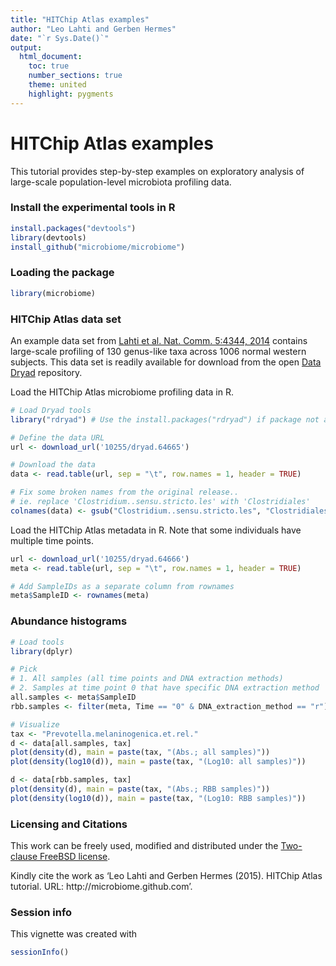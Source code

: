 ```yaml
---
title: "HITChip Atlas examples"
author: "Leo Lahti and Gerben Hermes"
date: "`r Sys.Date()`"
output:
  html_document:
    toc: true
    number_sections: true
    theme: united
    highlight: pygments
---
```

<!--
  %\VignetteEngine{knitr::rmarkdown}
  %\VignetteIndexEntry{HITChip Atlas examples}
  %\usepackage[utf8]{inputenc}
-->


HITChip Atlas examples
===========

This tutorial provides step-by-step examples on exploratory analysis
of large-scale population-level microbiota profiling data.


### Install the experimental tools in R

```r
install.packages("devtools")
library(devtools)
install_github("microbiome/microbiome")
```

### Loading the package

```r
library(microbiome)  
```


### HITChip Atlas data set

An example data set from [Lahti et al. Nat. Comm. 5:4344, 2014](http://www.nature.com/ncomms/2014/140708/ncomms5344/full/ncomms5344.html) contains large-scale profiling of 130 genus-like taxa across 1006 normal western subjects. This data set is readily available for download from the open [Data Dryad](http://doi.org/10.5061/dryad.pk75d) repository.



Load the HITChip Atlas microbiome profiling data in R.

```r
# Load Dryad tools
library("rdryad") # Use the install.packages("rdryad") if package not available

# Define the data URL
url <- download_url('10255/dryad.64665')

# Download the data
data <- read.table(url, sep = "\t", row.names = 1, header = TRUE)

# Fix some broken names from the original release..
# ie. replace 'Clostridium..sensu.stricto.les' with 'Clostridiales'
colnames(data) <- gsub("Clostridium..sensu.stricto.les", "Clostridiales", colnames(data))
```

Load the HITChip Atlas metadata in R. Note that some individuals have
multiple time points.

```r
url <- download_url('10255/dryad.64666')
meta <- read.table(url, sep = "\t", row.names = 1, header = TRUE)

# Add SampleIDs as a separate column from rownames
meta$SampleID <- rownames(meta)
```

### Abundance histograms

```r
# Load tools
library(dplyr)

# Pick 
# 1. All samples (all time points and DNA extraction methods)
# 2. Samples at time point 0 that have specific DNA extraction method 
all.samples <- meta$SampleID
rbb.samples <- filter(meta, Time == "0" & DNA_extraction_method == "r")$SampleID

# Visualize
tax <- "Prevotella.melaninogenica.et.rel."
d <- data[all.samples, tax]
plot(density(d), main = paste(tax, "(Abs.; all samples)"))
plot(density(log10(d)), main = paste(tax, "(Log10: all samples)"))

d <- data[rbb.samples, tax]
plot(density(d), main = paste(tax, "(Abs.; RBB samples)"))
plot(density(log10(d)), main = paste(tax, "(Log10: RBB samples)"))
```



### Licensing and Citations

This work can be freely used, modified and distributed under the 
[Two-clause FreeBSD license](http://en.wikipedia.org/wiki/BSD\_licenses).

Kindly cite the work as 'Leo Lahti and Gerben Hermes
(2015). HITChip Atlas tutorial. URL: http://microbiome.github.com'.


### Session info

This vignette was created with

```r
sessionInfo()
```




